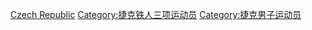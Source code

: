 [[Category:各国男子铁人三项运动员|Czech Republic]]
[[Category:捷克铁人三项运动员|Category:捷克铁人三项运动员]]
[[Category:捷克男子运动员|Category:捷克男子运动员]]